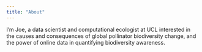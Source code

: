 ```yaml
---
title: "About"
---
```


I’m Joe, a data scientist and computational ecologist at UCL interested in the causes and consequences of global pollinator biodiversity change, and the power of online data in quantifying biodiversity awareness.
